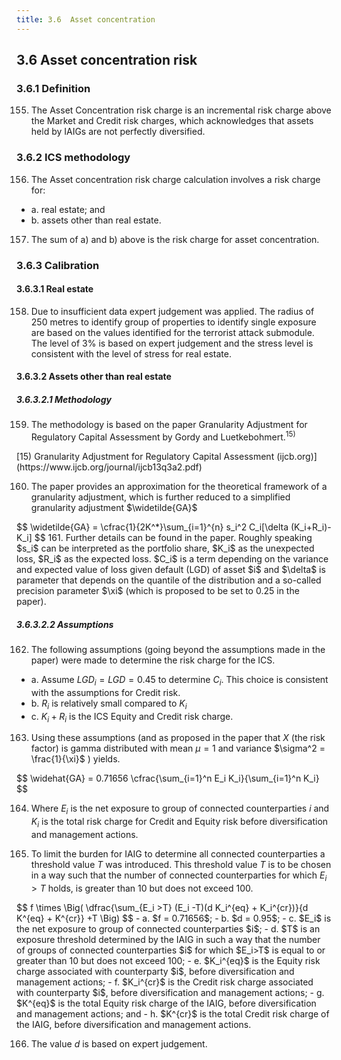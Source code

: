 ```yaml
---
title: 3.6	Asset concentration 
---
```

## 3.6	Asset concentration risk
### 3.6.1	Definition
155. The Asset Concentration risk charge is an incremental risk charge above the Market and Credit risk charges, which acknowledges that assets held by IAIGs are not perfectly diversified.

### 3.6.2 ICS methodology
156. The Asset concentration risk charge calculation involves a risk charge for:
  - a. real estate; and
  - b. assets other than real estate.
157. The sum of a) and b) above is the risk charge for asset concentration.

### 3.6.3	Calibration
#### 3.6.3.1	Real estate
158. Due to insufficient data expert judgement was applied. The radius of 250 metres to identify group of properties to identify single exposure are based on the values identified for the terrorist attack submodule. The level of 3% is based on expert judgement and the stress level is consistent with the level of stress for real estate.

#### 3.6.3.2 Assets other than real estate
##### 3.6.3.2.1	Methodology
159. The methodology is based on the paper Granularity Adjustment for Regulatory Capital Assessment by Gordy and Luetkebohmert.$^{15)}$

<GCmt>
[15) Granularity Adjustment for Regulatory Capital Assessment (ijcb.org)](https://www.ijcb.org/journal/ijcb13q3a2.pdf)
</GCmt>

160. The paper provides an approximation for the theoretical framework of a granularity adjustment, which is further reduced to a simplified granularity adjustment $\widetilde{GA}$ 
<GMath title="Granularity Adjustment">
$$
\widetilde{GA} = \cfrac{1}{2K^*}\sum_{i=1}^{n} s_i^2 C_i[\delta (K_i+R_i)-K_i]
$$

<GCmt>
161. Further details can be found in the paper. Roughly speaking  
$s_i$ can be interpreted as the portfolio share,   
$K_i$ as the unexpected loss,  
$R_i$ as the expected loss.  
$C_i$ is a term depending on the variance and expected value of loss given default (LGD) of asset $i$ and  
$\delta$ is parameter that depends on the quantile of the distribution and a so-called precision parameter $\xi$ (which is proposed to be set to 0.25 in the paper).
</GCmt>
</GMath>

##### 3.6.3.2.2	Assumptions
162. The following assumptions (going beyond the assumptions made in the paper) were made to determine the risk charge for the ICS.
  - a. Assume $LGD_i = LGD = 0.45$ to determine $C_i$. This choice is consistent with the assumptions for Credit risk.
  - b. $R_i$ is relatively small compared to $K_i$
  - c. $K_i + R_i$ is the ICS Equity and Credit risk charge.

163. Using these assumptions (and as proposed in the paper that $X$ (the risk factor) is gamma distributed with mean $\mu =1$ and variance $\sigma^2 = \frac{1}{\xi}$ ) yields.
<GMath title="Granularity Adjustment (Using these assumptions)">
$$
\widehat{GA} = 0.71656 \cfrac{\sum_{i=1}^n E_i K_i}{\sum_{i=1}^n K_i}
$$ 
</GMath>

164. Where $E_i$ is the net exposure to group of connected counterparties $i$  and $K_i$ is the total risk charge for Credit and Equity risk before diversification and management actions.

165. To limit the burden for IAIG to determine all connected counterparties a threshold value $T$ was introduced. This threshold value $T$ is to be chosen in a way such that the number of connected counterparties for which $E_i > T$ holds, is greater than 10 but does not exceed 100.
<GMath title="Asset concentration risk charge with threshold T">
$$
f \times \Big( \dfrac{\sum_{E_i >T} (E_i -T)(d K_i^{eq} + K_i^{cr})}{d K^{eq} + K^{cr}} +T \Big)
$$
<GCmt>
- a. $f = 0.71656$;
- b. $d = 0.95$;
- c. $E_i$ is the net exposure to group of connected counterparties $i$;
- d. $T$ is an exposure threshold determined by the IAIG in such a way that the number of groups of connected counterparties $i$ for which $E_i>T$ is equal to or greater than 10 but does not exceed 100;
- e. $K_i^{eq}$ is the Equity risk charge associated with counterparty $i$, before diversification and management actions;
- f. $K_i^{cr}$ is the Credit risk charge associated with counterparty $i$, before diversification and management actions;
- g. $K^{eq}$ is the total Equity risk charge of the IAIG, before diversification and management actions; and
- h. $K^{cr}$ is the total Credit risk charge of the IAIG, before diversification and management actions.
</GCmt>
</GMath>

166. The value $d$ is based on expert judgement.